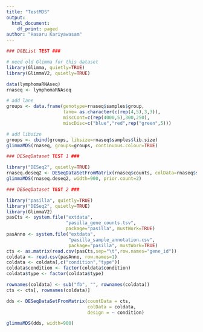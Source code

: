 ```yaml
---
title: "TestMDS"
output:
  html_document:
    df_print: paged
author: "Hasaru Kariyawasam"
---
```



```r

### DGEList TEST ###

# need old Glimma for this dataset
library(Glimma, quietly=TRUE)
library(GlimmaV2, quietly=TRUE)

data(lymphomaRNAseq)
rnaseq <- lymphomaRNAseq

# add lane
groups <- data.frame(genotype=rnaseq$samples$group,
                     lane= as.character(c(rep(4,5),3,3)),
                     miscCont=c(rep(4000,5),300,250),
                     miscDisc=c("blue","red",rep("green",5)))

# add libsize
groups <- cbind(groups, libsize=rnaseq$samples$lib.size)
glimmaMDS(rnaseq, groups=groups, continuous.colour=TRUE)
```

```r

### DESeqDataset TEST 1 ###

library("DESeq2", quietly=TRUE)
rnaseq.deseq2 <- DESeqDataSetFromMatrix(rnaseq$counts, colData=rnaseq$samples, design=~group)
glimmaMDS(rnaseq.deseq2, width=900, prior.count=2)

```


```r

### DESeqDataset TEST 2 ###

library("pasilla", quietly=TRUE)
library("DESeq2", quietly=TRUE)
library(GlimmaV2)
pasCts <- system.file("extdata",
                      "pasilla_gene_counts.tsv",
                      package="pasilla", mustWork=TRUE)
pasAnno <- system.file("extdata",
                       "pasilla_sample_annotation.csv",
                       package="pasilla", mustWork=TRUE)
cts <- as.matrix(read.csv(pasCts,sep="\t",row.names="gene_id"))
coldata <- read.csv(pasAnno, row.names=1)
coldata <- coldata[,c("condition","type")]
coldata$condition <- factor(coldata$condition)
coldata$type <- factor(coldata$type)

rownames(coldata) <- sub("fb", "", rownames(coldata))
cts <- cts[, rownames(coldata)]

dds <- DESeqDataSetFromMatrix(countData = cts,
                              colData = coldata,
                              design = ~ condition)

glimmaMDS(dds, width=900)
```

